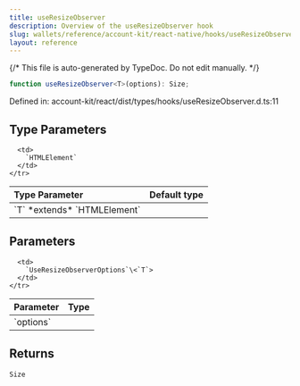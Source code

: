 ```yaml
---
title: useResizeObserver
description: Overview of the useResizeObserver hook
slug: wallets/reference/account-kit/react-native/hooks/useResizeObserver
layout: reference
---
```


{/* This file is auto-generated by TypeDoc. Do not edit manually. */}

```ts
function useResizeObserver<T>(options): Size;
```

Defined in: account-kit/react/dist/types/hooks/useResizeObserver.d.ts:11

## Type Parameters

<table>
  <thead>
    <tr>
      <th align="left">Type Parameter</th>
      <th align="left">Default type</th>
    </tr>
  </thead>

  <tbody>
    <tr>
      <td>
        `T` *extends* `HTMLElement`
      </td>

      <td>
        `HTMLElement`
      </td>
    </tr>

  </tbody>
</table>

## Parameters

<table>
  <thead>
    <tr>
      <th align="left">Parameter</th>
      <th align="left">Type</th>
    </tr>
  </thead>

  <tbody>
    <tr>
      <td>
        `options`
      </td>

      <td>
        `UseResizeObserverOptions`\<`T`>
      </td>
    </tr>

  </tbody>
</table>

## Returns

`Size`

